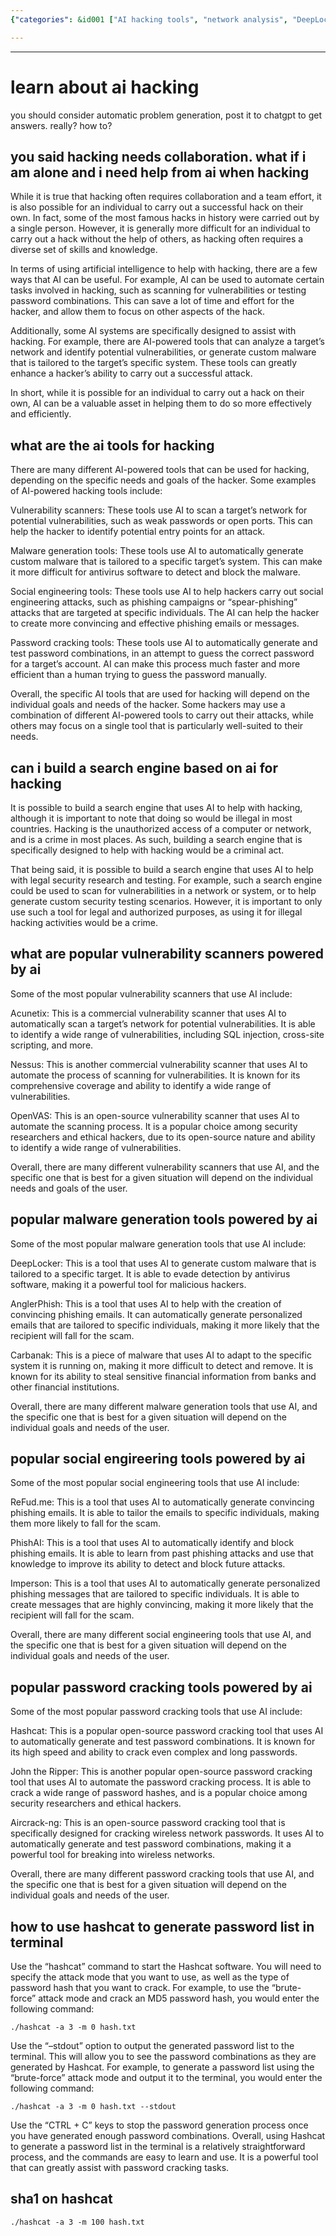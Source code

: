 ```yaml
---
{"categories": &id001 ["AI hacking tools", "network analysis", "DeepLocker", "Acunetix", "Nessus", "Hashcat", "brute-force attack", "MD5 hash type", "John the Ripper", "Aircrack-ng"], "category": "Hacking", "date": "2022-12-08 05:38:08", "description": "AI hacking tools, such as network analysis and custom malware creators like DeepLocker, are becoming increasingly popular for efficient attacks. These tools can also be legally used for security research and testing with tools like Acunetix and Nessus. Hashcat is a powerful password-cracking tool used for generating and outputting password lists in the terminal and is often employed in brute-force attack mode with MD5 hash type. John the Ripper and Aircrack-ng are other popular AI hacking tools.", "tags": *id001, "title": "learn about ai hacking"}

---
```


------

# learn about ai hacking

you should consider automatic problem generation, post it to chatgpt to get answers. really? how to?

## you said hacking needs collaboration. what if i am alone and i need help from ai when hacking

While it is true that hacking often requires collaboration and a team effort, it is also possible for an individual to carry out a successful hack on their own. In fact, some of the most famous hacks in history were carried out by a single person. However, it is generally more difficult for an individual to carry out a hack without the help of others, as hacking often requires a diverse set of skills and knowledge.

In terms of using artificial intelligence to help with hacking, there are a few ways that AI can be useful. For example, AI can be used to automate certain tasks involved in hacking, such as scanning for vulnerabilities or testing password combinations. This can save a lot of time and effort for the hacker, and allow them to focus on other aspects of the hack.

Additionally, some AI systems are specifically designed to assist with hacking. For example, there are AI-powered tools that can analyze a target's network and identify potential vulnerabilities, or generate custom malware that is tailored to the target's specific system. These tools can greatly enhance a hacker's ability to carry out a successful attack.

In short, while it is possible for an individual to carry out a hack on their own, AI can be a valuable asset in helping them to do so more effectively and efficiently.

## what are the ai tools for hacking

There are many different AI-powered tools that can be used for hacking, depending on the specific needs and goals of the hacker. Some examples of AI-powered hacking tools include:

Vulnerability scanners: These tools use AI to scan a target's network for potential vulnerabilities, such as weak passwords or open ports. This can help the hacker to identify potential entry points for an attack.

Malware generation tools: These tools use AI to automatically generate custom malware that is tailored to a specific target's system. This can make it more difficult for antivirus software to detect and block the malware.

Social engineering tools: These tools use AI to help hackers carry out social engineering attacks, such as phishing campaigns or "spear-phishing" attacks that are targeted at specific individuals. The AI can help the hacker to create more convincing and effective phishing emails or messages.

Password cracking tools: These tools use AI to automatically generate and test password combinations, in an attempt to guess the correct password for a target's account. AI can make this process much faster and more efficient than a human trying to guess the password manually.

Overall, the specific AI tools that are used for hacking will depend on the individual goals and needs of the hacker. Some hackers may use a combination of different AI-powered tools to carry out their attacks, while others may focus on a single tool that is particularly well-suited to their needs.


## can i build a search engine based on ai for hacking

It is possible to build a search engine that uses AI to help with hacking, although it is important to note that doing so would be illegal in most countries. Hacking is the unauthorized access of a computer or network, and is a crime in most places. As such, building a search engine that is specifically designed to help with hacking would be a criminal act.

That being said, it is possible to build a search engine that uses AI to help with legal security research and testing. For example, such a search engine could be used to scan for vulnerabilities in a network or system, or to help generate custom security testing scenarios. However, it is important to only use such a tool for legal and authorized purposes, as using it for illegal hacking activities would be a crime.


## what are popular vulnerability scanners powered by ai

Some of the most popular vulnerability scanners that use AI include:

Acunetix: This is a commercial vulnerability scanner that uses AI to automatically scan a target's network for potential vulnerabilities. It is able to identify a wide range of vulnerabilities, including SQL injection, cross-site scripting, and more.

Nessus: This is another commercial vulnerability scanner that uses AI to automate the process of scanning for vulnerabilities. It is known for its comprehensive coverage and ability to identify a wide range of vulnerabilities.

OpenVAS: This is an open-source vulnerability scanner that uses AI to automate the scanning process. It is a popular choice among security researchers and ethical hackers, due to its open-source nature and ability to identify a wide range of vulnerabilities.

Overall, there are many different vulnerability scanners that use AI, and the specific one that is best for a given situation will depend on the individual needs and goals of the user.

## popular malware generation tools powered by ai

Some of the most popular malware generation tools that use AI include:

DeepLocker: This is a tool that uses AI to generate custom malware that is tailored to a specific target. It is able to evade detection by antivirus software, making it a powerful tool for malicious hackers.

AnglerPhish: This is a tool that uses AI to help with the creation of convincing phishing emails. It can automatically generate personalized emails that are tailored to specific individuals, making it more likely that the recipient will fall for the scam.

Carbanak: This is a piece of malware that uses AI to adapt to the specific system it is running on, making it more difficult to detect and remove. It is known for its ability to steal sensitive financial information from banks and other financial institutions.

Overall, there are many different malware generation tools that use AI, and the specific one that is best for a given situation will depend on the individual goals and needs of the user.

## popular social engireering tools powered by ai

Some of the most popular social engineering tools that use AI include:

ReFud.me: This is a tool that uses AI to automatically generate convincing phishing emails. It is able to tailor the emails to specific individuals, making them more likely to fall for the scam.

PhishAI: This is a tool that uses AI to automatically identify and block phishing emails. It is able to learn from past phishing attacks and use that knowledge to improve its ability to detect and block future attacks.

Imperson: This is a tool that uses AI to automatically generate personalized phishing messages that are tailored to specific individuals. It is able to create messages that are highly convincing, making it more likely that the recipient will fall for the scam.

Overall, there are many different social engineering tools that use AI, and the specific one that is best for a given situation will depend on the individual goals and needs of the user.

## popular password cracking tools powered by ai

Some of the most popular password cracking tools that use AI include:

Hashcat: This is a popular open-source password cracking tool that uses AI to automatically generate and test password combinations. It is known for its high speed and ability to crack even complex and long passwords.

John the Ripper: This is another popular open-source password cracking tool that uses AI to automate the password cracking process. It is able to crack a wide range of password hashes, and is a popular choice among security researchers and ethical hackers.

Aircrack-ng: This is an open-source password cracking tool that is specifically designed for cracking wireless network passwords. It uses AI to automatically generate and test password combinations, making it a powerful tool for breaking into wireless networks.

Overall, there are many different password cracking tools that use AI, and the specific one that is best for a given situation will depend on the individual goals and needs of the user.


## how to use hashcat to generate password list in terminal

Use the "hashcat" command to start the Hashcat software. You will need to specify the attack mode that you want to use, as well as the type of password hash that you want to crack. For example, to use the "brute-force" attack mode and crack an MD5 password hash, you would enter the following command:

```
./hashcat -a 3 -m 0 hash.txt
```

Use the "--stdout" option to output the generated password list to the terminal. This will allow you to see the password combinations as they are generated by Hashcat. For example, to generate a password list using the "brute-force" attack mode and output it to the terminal, you would enter the following command:
```
./hashcat -a 3 -m 0 hash.txt --stdout
```

Use the "CTRL + C" keys to stop the password generation process once you have generated enough password combinations.
Overall, using Hashcat to generate a password list in the terminal is a relatively straightforward process, and the commands are easy to learn and use. It is a powerful tool that can greatly assist with password cracking tasks.


## sha1 on hashcat
```
./hashcat -a 3 -m 100 hash.txt

```



